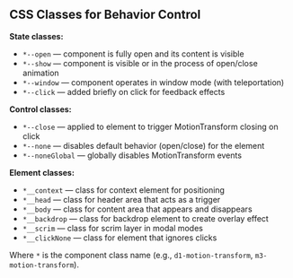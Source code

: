 ## CSS Classes for Behavior Control

**State classes:**

- `*--open` — component is fully open and its content is visible
- `*--show` — component is visible or in the process of open/close animation
- `*--window` — component operates in window mode (with teleportation)
- `*--click` — added briefly on click for feedback effects

**Control classes:**

- `*--close` — applied to element to trigger MotionTransform closing on click
- `*--none` — disables default behavior (open/close) for the element
- `*--noneGlobal` — globally disables MotionTransform events

**Element classes:**

- `*__context` — class for context element for positioning
- `*__head` — class for header area that acts as a trigger
- `*__body` — class for content area that appears and disappears
- `*__backdrop` — class for backdrop element to create overlay effect
- `*__scrim` — class for scrim layer in modal modes
- `*__clickNone` — class for element that ignores clicks

Where `*` is the component class name (e.g., `d1-motion-transform`, `m3-motion-transform`).
